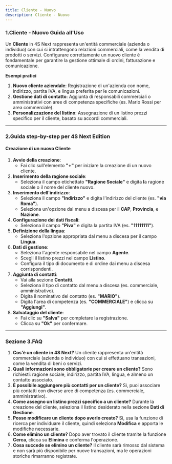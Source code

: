```yaml
---
title: Cliente - Nuovo
description: Cliente - Nuovo
---
```


### 1.**Cliente - Nuovo Guida all'Uso**

Un **Cliente** in 4S Next rappresenta un'entità commerciale (azienda o individuo) con cui si intrattengono relazioni commerciali, come la vendita di prodotti o servizi. Configurare correttamente un nuovo cliente è fondamentale per garantire la gestione ottimale di ordini, fatturazione e comunicazione.

**Esempi pratici**

1. **Nuovo cliente aziendale**: Registrazione di un'azienda con nome, indirizzo, partita IVA, e lingua preferita per le comunicazioni.
2. **Gestione dati di contatto**: Aggiunta di responsabili commerciali o amministrativi con aree di competenza specifiche (es. Mario Rossi per area commerciale).
3. **Personalizzazione del listino**: Assegnazione di un listino prezzi specifico per il cliente, basato su accordi commerciali.

***

### 2.**Guida step-by-step per 4S Next Edition**

#### Creazione di un nuovo Cliente

1. **Avvio della creazione**:
   * Fai clic sull'elemento **"+"** per iniziare la creazione di un nuovo cliente.
2. **Inserimento della ragione sociale**:
   * Seleziona il campo etichettato **"Ragione Sociale"** e digita **l**a ragione sociale o il nome del cliente nuovo.
3. **Inserimento dell'indirizzo**:
   * Seleziona il campo **"Indirizzo"** e digita l'indirizzo del cliente (es. **"via Roma"**).
   * Seleziona un'opzione dal menu a discesa per il **CAP**, **Provincia**, e **Nazione**.
4. **Configurazione dei dati fiscali**:
   * Seleziona il campo **"Piva"** e digita la partita IVA (es. **"11111111"**).
5. **Definizione della lingua**:
   * Seleziona l'opzione appropriata dal menu a discesa per il campo **Lingua**.
6. **Dati di gestione**:
   * Seleziona l'agente responsabile nel campo **Agente**.
   * Scegli il listino prezzi nel campo **Listino**.
   * Configura il tipo di documento e di ordine dai menu a discesa corrispondenti.
7. **Aggiunta di contatti**:
   * Vai alla sezione **Contatti**.
   * Seleziona il tipo di contatto dal menu a discesa (es. commerciale, amministrativo).
   * Digita il nominativo del contatto (es. **"MARIO"**).
   * Digita l'area di competenza (es. **"COMMERCIALE"**) e clicca su **"Aggiungi"**.
8. **Salvataggio del cliente**:
   * Fai clic su **"Salva"** per completare la registrazione.
   * Clicca su **"Ok"** per confermare.

***

### Sezione 3.**FAQ**

1. **Cos'è un cliente in 4S Next?**
   Un cliente rappresenta un'entità commerciale (azienda o individuo) con cui si effettuano transazioni, come la vendita di beni o servizi.
2. **Quali informazioni sono obbligatorie per creare un cliente?**
   Sono richiesti: ragione sociale, indirizzo, partita IVA, lingua, e almeno un contatto associato.
3. **È possibile aggiungere più contatti per un cliente?**
   Sì, puoi associare più contatti con diverse aree di competenza (es. commerciale, amministrativo).
4. **Come assegno un listino prezzi specifico a un cliente?**
   Durante la creazione del cliente, seleziona il listino desiderato nella sezione **Dati di Gestione**.
5. **Posso modificare un cliente dopo averlo creato?**
   Sì, usa la funzione di ricerca per individuare il cliente, quindi seleziona **Modifica** e apporta le modifiche necessarie.
6. **Come elimino un cliente?**
   Dopo aver trovato il cliente tramite la funzione **Cerca**, clicca su **Elimina** e conferma l'operazione.
7. **Cosa succede se elimino un cliente?**
   Il cliente sarà rimosso dal sistema e non sarà più disponibile per nuove transazioni, ma le operazioni storiche rimarranno registrate.